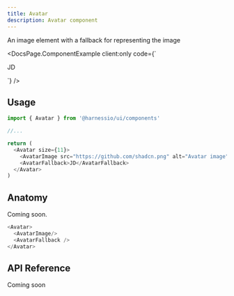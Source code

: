 ```yaml
---
title: Avatar
description: Avatar component
---
```


An image element with a fallback for representing the image


<DocsPage.ComponentExample
  client:only
  code={`<div className="flex w-full justify-center">
    <Avatar size={11}>
      <AvatarImage src="https://github.com/shadcn.png" alt="Avatar image" />
      <AvatarFallback>JD</AvatarFallback>
    </Avatar>
  </div>`}
/>

## Usage

```typescript jsx
import { Avatar } from '@harnessio/ui/components'

//...

return (
  <Avatar size={11}>
    <AvatarImage src="https://github.com/shadcn.png" alt="Avatar image" />
    <AvatarFallback>JD</AvatarFallback>
  </Avatar>
)
```

## Anatomy

Coming soon.

```typescript jsx
<Avatar>
  <AvatarImage/>
  <AvatarFallback />
</Avatar>
```

## API Reference

<Badge theme="emphasis">Coming soon</Badge>
